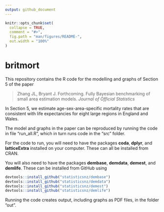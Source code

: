```yaml
---
output: github_document
---
```


<!-- README.md is generated from README.Rmd. Please edit that file -->

```r
knitr::opts_chunk$set(
  collapse = TRUE,
  comment = "#>",
  fig.path = "man/figures/README-",
  out.width = "100%"
)
```
# britmort

This repository contains the R code for the modelling and graphs of Section 5 of the paper

> Zhang JL, Bryant J. Forthcoming. Fully Bayesian benchmarking of small area estimation models. *Journal of Official Statistics*

In Section 5, we estimate age-sex-area-specific mortality rates that are consistent with life expectancies for eight large regions in England and Wales.

The model and graphs in the paper can be reproduced by running the code in file "run_all.R", which in turn runs code in the "src" folder.

For the code to run, you will need to have the packages **coda**, **dplyr**, and **latticeExtra** installed on your computer. These can all be installed from CRAN.

You will also need to have the packages **dembase**, **demdata**, **demest**, and **demlife**. These can be installed from GitHub using
``` r
devtools::install_github("statisticsnz/dembase")
devtools::install_github("statisticsnz/demdata")
devtools::install_github("statisticsnz/demest")
devtools::install_github("statisticsnz/demlife")
```

Running the code creates output, including graphs as PDF files, in the folder "out".






